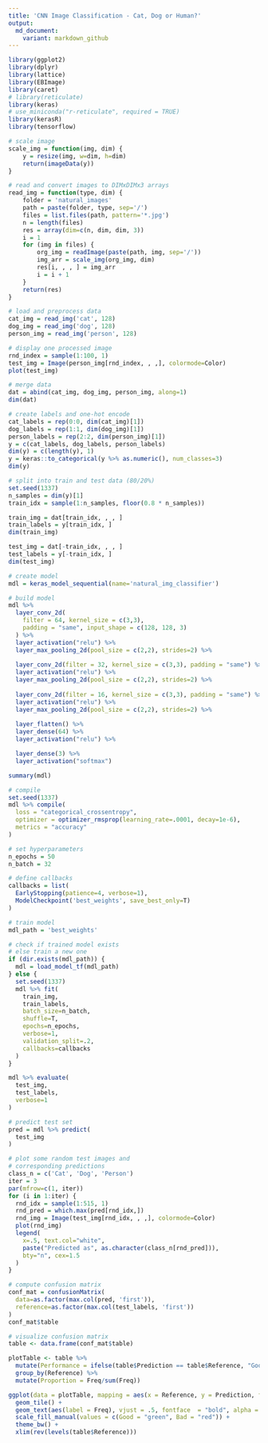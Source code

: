 ```yaml
---
title: 'CNN Image Classification - Cat, Dog or Human?'
output:
  md_document:
    variant: markdown_github
---
```


```r
library(ggplot2)
library(dplyr)
library(lattice)
library(EBImage)
library(caret)
# library(reticulate)
library(keras)
# use_miniconda("r-reticulate", required = TRUE)
library(kerasR)
library(tensorflow)
```

```r
# scale image
scale_img = function(img, dim) {
    y = resize(img, w=dim, h=dim)
    return(imageData(y))
}
```

```r
# read and convert images to DIMxDIMx3 arrays
read_img = function(type, dim) {
    folder = 'natural_images'
    path = paste(folder, type, sep='/')
    files = list.files(path, pattern='*.jpg')
    n = length(files)
    res = array(dim=c(n, dim, dim, 3))
    i = 1
    for (img in files) {
        org_img = readImage(paste(path, img, sep='/'))
        img_arr = scale_img(org_img, dim)
        res[i, , , ] = img_arr
        i = i + 1
    }
    return(res)
}
```

```r
# load and preprocess data
cat_img = read_img('cat', 128)
dog_img = read_img('dog', 128)
person_img = read_img('person', 128)
```

```r
# display one processed image
rnd_index = sample(1:100, 1)
test_img = Image(person_img[rnd_index, , ,], colormode=Color)
plot(test_img)
```

```r
# merge data
dat = abind(cat_img, dog_img, person_img, along=1)
dim(dat)
```

```r
# create labels and one-hot encode
cat_labels = rep(0:0, dim(cat_img)[1])
dog_labels = rep(1:1, dim(dog_img)[1])
person_labels = rep(2:2, dim(person_img)[1])
y = c(cat_labels, dog_labels, person_labels)
dim(y) = c(length(y), 1)
y = keras::to_categorical(y %>% as.numeric(), num_classes=3)
dim(y)
```

```r
# split into train and test data (80/20%)
set.seed(1337)
n_samples = dim(y)[1]
train_idx = sample(1:n_samples, floor(0.8 * n_samples))

train_img = dat[train_idx, , , ]
train_labels = y[train_idx, ]
dim(train_img)

test_img = dat[-train_idx, , , ]
test_labels = y[-train_idx, ]
dim(test_img)
```

```r
# create model
mdl = keras_model_sequential(name='natural_img_classifier')
```

```r
# build model
mdl %>%
  layer_conv_2d(
    filter = 64, kernel_size = c(3,3),
    padding = "same", input_shape = c(128, 128, 3)
  ) %>%
  layer_activation("relu") %>%
  layer_max_pooling_2d(pool_size = c(2,2), strides=2) %>%
  
  layer_conv_2d(filter = 32, kernel_size = c(3,3), padding = "same") %>%
  layer_activation("relu") %>%
  layer_max_pooling_2d(pool_size = c(2,2), strides=2) %>%
  
  layer_conv_2d(filter = 16, kernel_size = c(3,3), padding = "same") %>%
  layer_activation("relu") %>%
  layer_max_pooling_2d(pool_size = c(2,2), strides=2) %>%
  
  layer_flatten() %>%
  layer_dense(64) %>%
  layer_activation("relu") %>%

  layer_dense(3) %>% 
  layer_activation("softmax")

summary(mdl)
```

```r
# compile
set.seed(1337)
mdl %>% compile(
  loss = "categorical_crossentropy",
  optimizer = optimizer_rmsprop(learning_rate=.0001, decay=1e-6),
  metrics = "accuracy"
)
```

```r
# set hyperparameters
n_epochs = 50
n_batch = 32

# define callbacks
callbacks = list(
  EarlyStopping(patience=4, verbose=1),
  ModelCheckpoint('best_weights', save_best_only=T)
)
```


```r
# train model
mdl_path = 'best_weights'

# check if trained model exists
# else train a new one
if (dir.exists(mdl_path)) {
  mdl = load_model_tf(mdl_path)
} else {
  set.seed(1337)
  mdl %>% fit(
    train_img,
    train_labels,
    batch_size=n_batch,
    shuffle=T,
    epochs=n_epochs,
    verbose=1,
    validation_split=.2,
    callbacks=callbacks
  )
}
```

```r
mdl %>% evaluate(
  test_img,
  test_labels,
  verbose=1
)
```

```r
# predict test set
pred = mdl %>% predict(
  test_img
)
```

```r
# plot some random test images and
# corresponding predictions
class_n = c('Cat', 'Dog', 'Person')
iter = 3
par(mfrow=c(1, iter))
for (i in 1:iter) {
  rnd_idx = sample(1:515, 1)
  rnd_pred = which.max(pred[rnd_idx,])
  rnd_img = Image(test_img[rnd_idx, , ,], colormode=Color)
  plot(rnd_img)
  legend(
    x=.5, text.col="white",
    paste("Predicted as", as.character(class_n[rnd_pred])),
    bty="n", cex=1.5
  )
}

```

```r
# compute confusion matrix
conf_mat = confusionMatrix(
  data=as.factor(max.col(pred, 'first')),
  reference=as.factor(max.col(test_labels, 'first'))
)
conf_mat$table
```
```r
# visualize confusion matrix
table <- data.frame(conf_mat$table)

plotTable <- table %>%
  mutate(Performance = ifelse(table$Prediction == table$Reference, "Good", "Bad")) %>%
  group_by(Reference) %>%
  mutate(Proportion = Freq/sum(Freq))

ggplot(data = plotTable, mapping = aes(x = Reference, y = Prediction, fill = Performance, alpha = Proportion)) +
  geom_tile() +
  geom_text(aes(label = Freq), vjust = .5, fontface  = "bold", alpha = 1) +
  scale_fill_manual(values = c(Good = "green", Bad = "red")) +
  theme_bw() +
  xlim(rev(levels(table$Reference)))
```